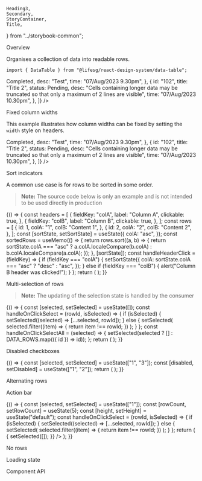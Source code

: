     Heading3,
    Secondary,
    StoryContainer,
    Title,
} from "../storybook-common";

<Meta title="Modules/DataTable" component={DataTable} />

<Title>Data Table</Title>

<Secondary>Overview</Secondary>

Organises a collection of data into readable rows.

```tsx
import { DataTable } from "@lifesg/react-design-system/data-table";
```

<Canvas>
    <Story name="DataTable">
        <DataTable
            headers={[
                { fieldKey: "title", label: "Title" },
                { fieldKey: "status", label: "Status" },
                { fieldKey: "desc", label: "Description" },
                { fieldKey: "time", label: "Time" },
            ]}
            rows={[
                {
                    id: "100",
                    title: "Title 1",
                    status: <Pill type="outline">Completed</Pill>,
                    desc: "Test",
                    time: "07/Aug/2023 9.30pm",
                },
                {
                    id: "102",
                    title: "Title 2",
                    status: <Pill type="outline">Pending</Pill>,
                    desc: "Cells containing longer data may be truncated so that only a maximum of 2 lines are visible",
                    time: "07/Aug/2023 10.30pm",
                },
            ]}
        />
    </Story>
</Canvas>

<Heading3>Fixed column widths</Heading3>

This example illustrates how column widths can be fixed by setting the `width` style on headers.

<Canvas>
    <Story name="Fixed column widths">
        <DataTable
            headers={[
                {
                    fieldKey: "title",
                    label: "Title",
                    style: { width: "20%" },
                },
                {
                    fieldKey: "status",
                    label: "Status",
                    style: { width: "20%" },
                },
                {
                    fieldKey: "desc",
                    label: "Description",
                    style: { width: "40%" },
                },
                {
                    fieldKey: "time",
                    label: "Time",
                    style: { width: "20%" },
                },
            ]}
            rows={[
                {
                    id: "100",
                    title: "Title 1",
                    status: <Pill>Completed</Pill>,
                    desc: "Test",
                    time: "07/Aug/2023 9.30pm",
                },
                {
                    id: "102",
                    title: "Title 2",
                    status: <Pill>Pending</Pill>,
                    desc: "Cells containing longer data may be truncated so that only a maximum of 2 lines are visible",
                    time: "07/Aug/2023 10.30pm",
                },
            ]}
        />
    </Story>
</Canvas>

<Heading3>Sort indicators</Heading3>

A common use case is for rows to be sorted in some order.

> **Note:** The source code below is only an example and is not intended to be used directly in production

<Canvas>
    <Story name="Sort indicators">
        {() => {
            const headers = [
                {
                    fieldKey: "colA",
                    label: "Column A",
                    clickable: true,
                },
                {
                    fieldKey: "colB",
                    label: "Column B",
                    clickable: true,
                },
            ];
            const rows = [
                {
                    id: 1,
                    colA: "1",
                    colB: "Content 1",
                },
                {
                    id: 2,
                    colA: "2",
                    colB: "Content 2",
                },
            ];
            const [sortState, setSortState] = useState({
                colA: "asc",
            });
            const sortedRows = useMemo(() => {
                return rows.sort((a, b) => {
                    return sortState.colA === "asc"
                        ? a.colA.localeCompare(b.colA)
                        : b.colA.localeCompare(a.colA);
                });
            }, [sortState]);
            const handleHeaderClick = (fieldKey) => {
                if (fieldKey === "colA") {
                    setSortState({
                        colA: sortState.colA === "asc" ? "desc" : "asc",
                    });
                } else if (fieldKey === "colB") {
                    alert("Column B header was clicked!");
                }
            };
            return (
                <DataTable
                    headers={headers}
                    rows={sortedRows}
                    sortIndicators={sortState}
                    onHeaderClick={handleHeaderClick}
                />
            );
        }}
    </Story>
</Canvas>

<Heading3>Multi-selection of rows</Heading3>

> **Note:** The updating of the selection state is handled by the consumer

<Canvas>
    <Story name="Multi-selection of rows">
        {() => {
            const [selected, setSelected] = useState([]);
            const handleOnClickSelect = (rowId, isSelected) => {
                if (isSelected) {
                    setSelected((selected) => [...selected, rowId]);
                } else {
                    setSelected(
                        selected.filter((item) => {
                            return item !== rowId;
                        })
                    );
                }
            };
            const handleOnClickSelectAll = (selected) => {
                setSelected(selected ? [] : DATA_ROWS.map(({ id }) => id));
            };
            return (
                <DataTable
                    headers={DATA_HEADERS}
                    rows={DATA_ROWS}
                    selectedIds={selected}
                    enableMultiSelect
                    enableSelectAll
                    onSelect={handleOnClickSelect}
                    onSelectAll={handleOnClickSelectAll}
                />
            );
        }}
    </Story>
</Canvas>

<Heading3>Disabled checkboxes</Heading3>

<Canvas>
    <Story name="Disabled checkboxes">
        {() => {
            const [selected, setSelected] = useState(["1", "3"]);
            const [disabled, setDisabled] = useState(["1", "2"]);
            return (
                <DataTable
                    headers={DATA_HEADERS}
                    rows={DATA_ROWS}
                    selectedIds={selected}
                    disabledIds={disabled}
                    enableMultiSelect
                />
            );
        }}
    </Story>
</Canvas>

<Heading3>Alternating rows</Heading3>

<Canvas>
    <Story name="Alternating rows">
        <DataTable
            headers={DATA_HEADERS}
            rows={DATA_ROWS}
            selectedIds={["1"]}
            enableMultiSelect
            alternatingRows
        />
    </Story>
</Canvas>

<Heading3>Action bar</Heading3>

<Canvas>
    <Story name="Action bar">
        {() => {
            const [selected, setSelected] = useState(["1"]);
            const [rowCount, setRowCount] = useState(5);
            const [height, setHeight] = useState("default");
            const handleOnClickSelect = (rowId, isSelected) => {
                if (isSelected) {
                    setSelected((selected) => [...selected, rowId]);
                } else {
                    setSelected(
                        selected.filter((item) => {
                            return item !== rowId;
                        })
                    );
                }
            };
            return (
                <DataTableWithCustomHeight
                    rowCount={rowCount}
                    onRowCountChange={setRowCount}
                >
                    <DataTable
                        key={height}
                        headers={DATA_HEADERS}
                        rows={generateRows(rowCount)}
                        alternatingRows
                        enableMultiSelect
                        enableActionBar
                        selectedIds={selected}
                        onSelect={handleOnClickSelect}
                        onClearSelectionClick={() => {
                            setSelected([]);
                        }}
                    />
                </DataTableWithCustomHeight>
            );
        }}
    </Story>
</Canvas>

<Heading3>No rows</Heading3>

<Canvas>
    <Story name="No rows">
        <DataTable headers={DATA_HEADERS} />
    </Story>
</Canvas>

<Heading3>Loading state</Heading3>

<Canvas>
    <Story name="Loading state">
        <DataTable headers={DATA_HEADERS} loadState="loading" />
    </Story>
</Canvas>

<Secondary>Component API</Secondary>

<PropsTable />
